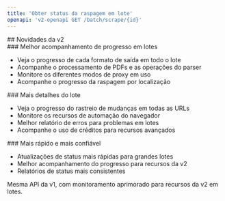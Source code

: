 ```yaml
---
title: 'Obter status da raspagem em lote'
openapi: 'v2-openapi GET /batch/scrape/{id}'
---
```


<div id="whats-new-in-v2">
  ## Novidades da v2
</div>

<div id="better-batch-progress-tracking">
  ### Melhor acompanhamento de progresso em lotes
</div>

- Veja o progresso de cada formato de saída em todo o lote
- Acompanhe o processamento de PDFs e as operações do parser
- Monitore os diferentes modos de proxy em uso
- Acompanhe o progresso da raspagem por localização

<div id="more-batch-details">
  ### Mais detalhes do lote
</div>

- Veja o progresso do rastreio de mudanças em todas as URLs
- Monitore os recursos de automação do navegador
- Melhor relatório de erros para problemas em lotes
- Acompanhe o uso de créditos para recursos avançados

<div id="faster-and-more-reliable">
  ### Mais rápido e mais confiável
</div>

- Atualizações de status mais rápidas para grandes lotes
- Melhor acompanhamento do progresso para recursos da v2
- Relatórios de status mais consistentes

Mesma API da v1, com monitoramento aprimorado para recursos da v2 em lotes.